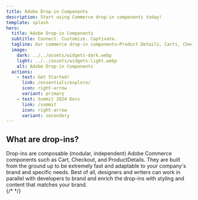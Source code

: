 ```yaml
---
title: Adobe Drop-in Components
description: Start using Commerce drop-in components today!
template: splash
hero:
  title: Adobe Drop-in Components
  subtitle: Connect. Customize. Captivate.
  tagline: Our commerce drop-in components—Product Details, Carts, Checkout and more—are among the fastest and most customizable commerce components in the industry.
  image:
    dark: ../../assets/widgets-dark.webp
    light: ../../assets/widgets-light.webp
    alt: Adobe Drop-in Components
  actions:
    - text: Get Started!
      link: /essentials/explore/
      icon: right-arrow
      variant: primary
    - text: Summit 2024 Docs
      link: /summit
      icon: right-arrow
      variant: secondary
---
```



## What are drop-ins?

<Summary>
  Drop-ins are composable (modular, independent) Adobe Commerce components such as Cart, Checkout,
  and ProductDetails. They are built from the ground up to be extremely fast and adaptable to your
  company's brand and specific needs. Best of all, designers and writers can work in parallel with
  developers to brand and enrich the drop-ins with styling and content that matches your brand.
</Summary>

<CardGrid>
  {/* <LinkCard
    icon="document"
    title="Summit Docs Enablement"
    description="Docs available for Summit."
    href="/summit"
  /> */}
  <LinkCard
    icon="random"
    title="Explore drop-ins"
    description="Learn the details of drop-ins."
    href="/essentials/explore/"
  />
  <LinkCard
    icon="down-caret"
    title="Install drop-ins"
    description="Add drop-ins into your site."
    href="/essentials/install/"
  />
  <LinkCard
    icon="telegram"
    title="Connect drop-ins"
    description="Add endpoints and access tokens."
    href="/essentials/connect/"
  />
  <LinkCard
    icon="star"
    title="Brand drop-ins"
    description="Override Base design tokens."
    href="/essentials/brand/"
  />
  <LinkCard
    icon="rocket"
    title="Customize drop-ins"
    description="Add UI elements, functions, and CSS."
    href="/essentials/customize/"
  />
</CardGrid>
